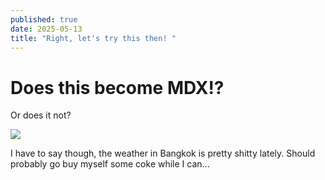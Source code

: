 ```yaml
---
published: true
date: 2025-05-13
title: "Right, let's try this then! "
---
```

# Does this become MDX!?

Or does it not?

![](/media/weather.png)

I have to say though, the weather in Bangkok is pretty shitty lately. Should probably go buy myself some coke while I can...